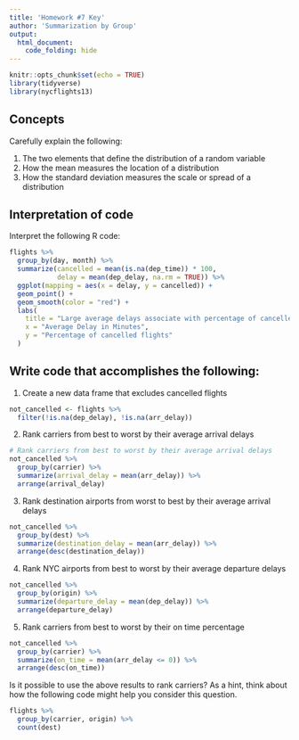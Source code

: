 ```yaml
---
title: 'Homework #7 Key'
author: 'Summarization by Group'
output:
  html_document:
    code_folding: hide
---
```


```r
knitr::opts_chunk$set(echo = TRUE)
library(tidyverse)
library(nycflights13)
```

## Concepts  

Carefully explain the following:  

1.  The two elements that define the distribution of a random variable
1.  How the mean measures the location of a distribution
1.  How the standard deviation measures the scale or spread of a distribution

## Interpretation of code  

Interpret the following R code:  

```r
flights %>%
  group_by(day, month) %>%
  summarize(cancelled = mean(is.na(dep_time)) * 100,
            delay = mean(dep_delay, na.rm = TRUE)) %>%
  ggplot(mapping = aes(x = delay, y = cancelled)) +
  geom_point() +
  geom_smooth(color = "red") +
  labs(
    title = "Large average delays associate with percentage of cancelled flights",
    x = "Average Delay in Minutes",
    y = "Percentage of cancelled flights"
  )
```

## Write code that accomplishes the following:

1.  Create a new data frame that excludes cancelled flights

```r
not_cancelled <- flights %>% 
  filter(!is.na(dep_delay), !is.na(arr_delay))
```  

2.  Rank carriers from best to worst by their average arrival delays

```r
# Rank carriers from best to worst by their average arrival delays
not_cancelled %>% 
  group_by(carrier) %>% 
  summarize(arrival_delay = mean(arr_delay)) %>% 
  arrange(arrival_delay)
```  

3.  Rank destination airports from worst to best by their average arrival delays

```r
not_cancelled %>% 
  group_by(dest) %>% 
  summarize(destination_delay = mean(arr_delay)) %>% 
  arrange(desc(destination_delay))
```  

4.  Rank NYC airports from best to worst by their average departure delays

```r
not_cancelled %>% 
  group_by(origin) %>% 
  summarize(departure_delay = mean(dep_delay)) %>% 
  arrange(departure_delay)
```  

5.  Rank carriers from best to worst by their on time percentage

```r
not_cancelled %>% 
  group_by(carrier) %>% 
  summarize(on_time = mean(arr_delay <= 0)) %>% 
  arrange(desc(on_time))
```

Is it possible to use the above results to rank carriers? As a hint, think about how the following code might help you consider this question.  

```r
flights %>% 
  group_by(carrier, origin) %>%
  count(dest)
```  
